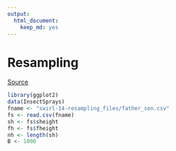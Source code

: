 ```yaml
---
output:
  html_document:
    keep_md: yes
---
```

# Resampling

[Source](https://github.com/swirldev/swirl_courses/tree/master/Statistical_Inference/Resampling)

```r
library(ggplot2)
data(InsectSprays)
fname <- "swirl-14-resampling_files/father_son.csv"
fs <- read.csv(fname)
sh <- fs$sheight
fh <- fs$fheight
nh <- length(sh)
B <- 1000
```